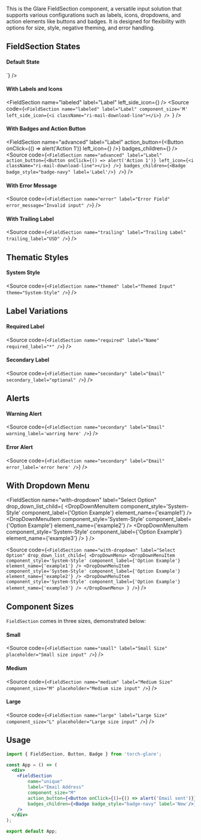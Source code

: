 
<Title>FieldSection Component</Title>
<Meta of={FieldSectionStories} />

This is the Glare FieldSection component, a versatile input solution that supports various configurations such as labels, icons, dropdowns, and action elements like buttons and badges. It is designed for flexibility with options for size, style, negative theming, and error handling.



## FieldSection States

#### Default State
<FieldSection label="Label" name="default"/>
<Source code={`<FieldSection label="Label"  name="default"/>`} />

#### With Labels and Icons
<FieldSection
    name="labeled"
    label="Label"
    left_side_icon={<i className="ri-mail-download-line"></i>}
/>
<Source code={`<FieldSection
    name="labeled"
    label="Label"
    component_size='M'
    left_side_icon={<i className="ri-mail-download-line"></i>}
/>
`} />

#### With Badges and Action Button
<FieldSection
    name="advanced"
    label="Label"
    action_button={<Button onClick={() => alert('Action 1')} left_icon={<i className="ri-mail-download-line"></i>} />}
    badges_children={<Badge badge_style="badge-navy" label='Label' />}
/>
<Source code={`<FieldSection
    name="advanced"
    label="Label" 
    action_button={<Button onClick={() => alert('Action 1')} left_icon={<i className="ri-mail-download-line"></i>} />}
    badges_children={<Badge badge_style="badge-navy" label='Label'/>}
/>`} />

#### With Error Message
<FieldSection
    name="error"
    label="Error Field"
    error_message="Invalid input"
/>
<Source code={`<FieldSection
    name="error"
    label="Error Field"
    error_message="Invalid input"
/>`} />

#### With Trailing Label
<FieldSection
    name="trailing"
    label="Trailing Label"
    trailing_label="USD"
/>
<Source code={`<FieldSection
    name="trailing"
    label="Trailing Label"
    trailing_label="USD"
/>`} />


## Thematic Styles

#### System Style
<FieldSection
    name="themed"
    label="Themed Input"
    theme="System-Style"
/>
<Source code={`<FieldSection
    name="themed"
    label="Themed Input"
    theme="System-Style"
/>`} />

## Label Variations

#### Required Label
<FieldSection
    name="required"
    label="Name"
    required_label="Required"
/>
<Source code={`<FieldSection
    name="required"
    label="Name"
    required_label="*"
/>`} />

#### Secondary Label
<FieldSection
    name="secondary"
    label="Email"
    secondary_label="optional"
/>
<Source code={`<FieldSection
    name="secondary"
    label="Email"
    secondary_label="optional"
/>`} />


## Alerts 


#### Warning Alert

<FieldSection
    name="secondary"
    label="Email"
    warning_label='warring here'
/>
<Source code={`<FieldSection
    name="secondary"
    label="Email"
    warning_label='warring here'
/>`} />

#### Error Alert

<FieldSection
    name="secondary"
    label="Email"
    error_label='error here'
/>
<Source code={`<FieldSection
    name="secondary"
    label="Email"
    error_label='error here'
/>`} />

## With Dropdown Menu
<FieldSection
    name="with-dropdown"
    label="Select Option"
    drop_down_list_child={
     <DropDownMenu>
         <DropDownMenuItem component_style='System-Style' component_label={'Option Example'} element_name={'example1'} />
         <DropDownMenuItem component_style='System-Style' component_label={'Option Example'} element_name={'example2'} />
         <DropDownMenuItem component_style='System-Style' component_label={'Option Example'} element_name={'example3'} />
     </DropDownMenu>
    }
/>

<Source code={`<FieldSection
    name="with-dropdown"
    label="Select Option"
    drop_down_list_child={
     <DropDownMenu>
         <DropDownMenuItem component_style='System-Style' component_label={'Option Example'} element_name={'example1'} />
         <DropDownMenuItem component_style='System-Style' component_label={'Option Example'} element_name={'example2'} />
         <DropDownMenuItem component_style='System-Style' component_label={'Option Example'} element_name={'example3'} />
     </DropDownMenu>
    }
/>`} />

## Component Sizes

`FieldSection` comes in three sizes, demonstrated below:

#### Small 
<FieldSection
    name="small"
    label="Small Size"
    placeholder="Small size input"
/>
<Source code={`<FieldSection
    name="small"
    label="Small Size"
    placeholder="Small size input"
/>`} />

#### Medium 
<FieldSection
    name="medium"
    label="Medium Size"
    component_size="M"
    placeholder="Medium size input"
/>
<Source code={`<FieldSection
    name="medium"
    label="Medium Size"
    component_size="M"
    placeholder="Medium size input"
/>`} />

#### Large 
<FieldSection
    name="large"
    label="Large Size"
    component_size="L"
    placeholder="Large size input"
/>
<Source code={`<FieldSection
    name="large"
    label="Large Size"
    component_size="L"
    placeholder="Large size input"
/>`} />

## Usage

```jsx
import { FieldSection, Button, Badge } from 'torch-glare';

const App = () => (
  <div>
    <FieldSection
        name="unique"
        label="Email Address"
        component_size="M"
        action_button={<Button onClick={()={() => alert('Email sent')}} left_icon={<i className="ri-mail-download-line"></i>} />}
        badges_children={<Badge badge_style="badge-navy" label='New'/>}
    />
  </div>
);

export default App;
```